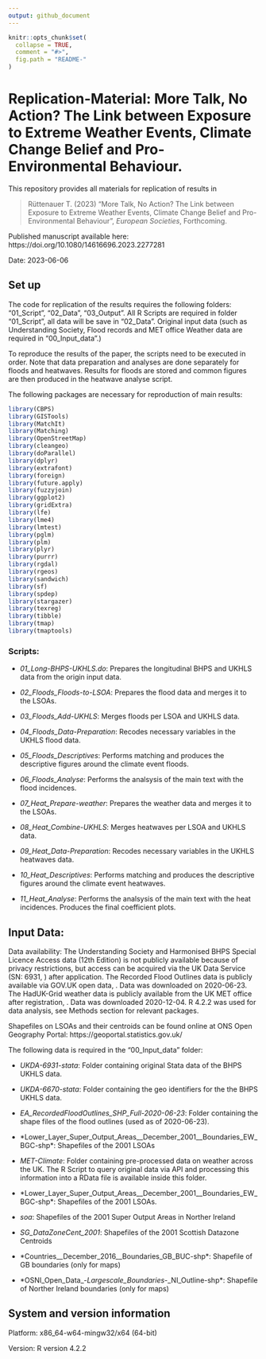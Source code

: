 ```yaml
---
output: github_document
---
```



<!-- README.md is generated from README.Rmd. Please edit that file -->

```r
knitr::opts_chunk$set(
  collapse = TRUE,
  comment = "#>",
  fig.path = "README-"
)
``` 

# Replication-Material: More Talk, No Action? The Link between Exposure to Extreme Weather Events, Climate Change Belief and Pro-Environmental Behaviour.

This repository provides all materials for replication of results in

> Rüttenauer T. (2023) “More Talk, No Action? The Link between Exposure to Extreme Weather Events, Climate Change Belief and Pro-Environmental Behaviour”, *European Societies*, Forthcoming.

Published manuscript available here: https://doi.org/10.1080/14616696.2023.2277281

<!-- Preprint available here: https://doi.org/10.31235/osf.io/574uf -->

Date: 2023-06-06 


## Set up

The code for replication of the results requires the following folders: “01\_Script”, “02\_Data”, “03\_Output”. All R Scripts are required in folder “01\_Script”, all data will be save in “02\_Data”. Original input data (such as Understanding Society, Flood records and MET office Weather data are required in "00\_Input\_data".) 

To reproduce the results of the paper, the scripts need to be executed in order. Note that data preparation and analyses are done separately for floods and heatwaves. Results for floods are stored and common figures are then produced in the heatwave analyse script.

The following packages are necessary for reproduction of main results:

```r
library(CBPS)
library(GISTools)
library(MatchIt)
library(Matching)
library(OpenStreetMap)
library(cleangeo)
library(doParallel)
library(dplyr)
library(extrafont)
library(foreign)
library(future.apply)
library(fuzzyjoin)
library(ggplot2)
library(gridExtra)
library(lfe)
library(lme4)
library(lmtest)
library(pglm)
library(plm)
library(plyr)
library(purrr)
library(rgdal)
library(rgeos)
library(sandwich)
library(sf)
library(spdep)
library(stargazer)
library(texreg)
library(tibble)
library(tmap)
library(tmaptools)
```

### Scripts: 

- *01_Long-BHPS-UKHLS.do*: Prepares the longitudinal BHPS and UKHLS data from the origin input data.

- *02_Floods_Floods-to-LSOA*: Prepares the flood data and merges it to the LSOAs.

- *03_Floods_Add-UKHLS*: Merges floods per LSOA and UKHLS data.

- *04_Floods_Data-Preparation*: Recodes necessary variables in the UKHLS flood data.

- *05_Floods_Descriptives*: Performs matching and produces the descriptive figures around the climate event floods.

- *06_Floods_Analyse*: Performs the analsysis of the main text with the flood incidences. 

- *07_Heat_Prepare-weather*: Prepares the weather data and merges it to the LSOAs.

- *08_Heat_Combine-UKHLS*: Merges heatwaves per LSOA and UKHLS data.

- *09_Heat_Data-Preparation*: Recodes necessary variables in the UKHLS heatwaves data.

- *10_Heat_Descriptives*: Performs matching and produces the descriptive figures around the climate event heatwaves.

- *11_Heat_Analyse*: Performs the analsysis of the main text with the heat incidences. Produces the final coefficient plots.


## Input Data:

Data availability: The Understanding Society and Harmonised BHPS Special Licence Access data (12th Edition) is not publicly available because of privacy restrictions, but access can be acquired via the UK Data Service (SN: 6931, \url{http://doi.org/10.5255/UKDA-SN-6931-11}) after application. The Recorded Flood Outlines data is publicly available via GOV.UK open data, \url{https://data.gov.uk/dataset/16e32c53-35a6-4d54-a111-ca09031eaaaf/recorded-flood-outlines\#licence-info}. Data was downloaded on 2020-06-23. The HadUK-Grid weather data is publicly available from the UK MET office after registration, \url{http://dx.doi.org/10.5285/2fd7c824e7e549809c1bc6a128ad74db}. Data was downloaded 2020-12-04. R 4.2.2 was used for data analysis, see Methods section for relevant packages. 

Shapefiles on LSOAs and their centroids can be found online at ONS Open Geography Portal: https://geoportal.statistics.gov.uk/

The following data is required in the "00\_Input\_data" folder:

- *UKDA-6931-stata*: Folder containing original Stata data of the BHPS UKHLS data.

- *UKDA-6670-stata*: Folder containing the geo identifiers for the the BHPS UKHLS data.

- *EA_RecordedFloodOutlines_SHP_Full-2020-06-23*: Folder containing the shape files of the flood outlines (used as of 2020-06-23).

- *Lower_Layer_Super_Output_Areas__December_2001__Boundaries_EW_BGC-shp*: Shapefiles of the 2001 LSOAs

- *MET-Climate*: Folder containing pre-processed data on weather across the UK. The R Script to query original data via API and processing this information into a RData file is available inside this folder.

- *Lower_Layer_Super_Output_Areas__December_2001__Boundaries_EW_BGC-shp*: Shapefiles of the 2001 LSOAs.

- *soa*: Shapefiles of the 2001 Super Output Areas in Norther Ireland

- *SG_DataZoneCent_2001*: Shapefiles of the 2001 Scottish Datazone Centroids

- *Countries__December_2016__Boundaries_GB_BUC-shp*: Shapefile of GB boundaries (only for maps)

- *OSNI_Open_Data_-_Largescale_Boundaries_-_NI_Outline-shp*: Shapefile of Norther Ireland boundaries (only for maps)


## System and version information

Platform: x86_64-w64-mingw32/x64 (64-bit)

Version: R version 4.2.2
